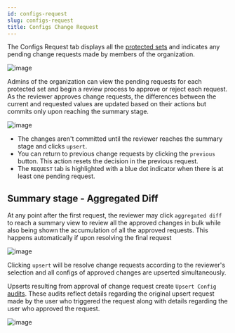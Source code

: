 ```yaml
---
id: configs-request
slug: configs-request
title: Configs Change Request
---
```


The Configs Request tab displays all the [protected sets](../settings#protected-sets) and indicates any pending change requests made by members of the organization.

![image](./img/configs-request/configs-request-list.png)

Admins of the organization can view the pending requests for each protected set and begin a review process to approve or reject each request. As the reviewer approves change requests, the differences between the current and requested values are updated based on their actions but commits only upon reaching the summary stage.

![image](./img/configs-request/configs-request-approval-queue.png)

<Admonition type="info">

- The changes aren't committed until the reviewer reaches the summary stage and clicks `upsert`.
- You can return to previous change requests by clicking the `previous` button. This action resets the decision in the previous request.
- The `REQUEST` tab is highlighted with a blue dot indicator when there is at least one pending request.

</Admonition>

## Summary stage - Aggregated Diff

At any point after the first request, the reviewer may click `aggregated diff` to reach a summary view to review all the approved changes in bulk while also being shown the accumulation of all the approved requests. This happens automatically if upon resolving the final request

![image](./img/configs-request/configs-request-aggregated-diff.png)

Clicking `upsert` will be resolve change requests according to the reviewer's selection and all configs of approved changes are upserted simultaneously.

Upserts resulting from approval of change request create `Upsert Config` [audits](../audit-log). These audits reflect details regarding the original upsert request made by the user who triggered the request along with details regarding the user who approved the request.

![image](./img/configs-request/configs-request-upsert-config-audit.png)
